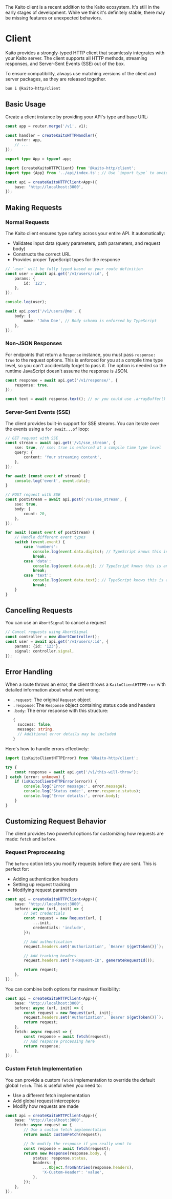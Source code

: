 
<Callout>
	The Kaito client is a recent addition to the Kaito ecosystem. It's still in the early stages of development. While we
	think it's definitely stable, there may be missing features or unexpected behaviors.
</Callout>

# Client

Kaito provides a strongly-typed HTTP client that seamlessly integrates with your Kaito server. The client supports all HTTP methods, streaming responses, and Server-Sent Events (SSE) out of the box.

To ensure compatibility, always use matching versions of the client and server packages, as they are released together.

```bash
bun i @kaito-http/client
```

## Basic Usage

Create a client instance by providing your API's type and base URL:

```ts filename="api/index.ts"
const app = router.merge('/v1', v1);

const handler = createKaitoHTTPHandler({
	router: app,
	// ...
});

export type App = typeof app;
```

```ts filename="client/index.ts" /type {App}/ /<App>/
import {createKaitoHTTPClient} from '@kaito-http/client';
import type {App} from '../api/index.ts'; // Use `import type` to avoid runtime overhead

const api = createKaitoHTTPClient<App>({
	base: 'http://localhost:3000',
});
```

## Making Requests

### Normal Requests

The Kaito client ensures type safety across your entire API. It automatically:

- Validates input data (query parameters, path parameters, and request body)
- Constructs the correct URL
- Provides proper TypeScript types for the response

```ts
// `user` will be fully typed based on your route definition
const user = await api.get('/v1/users/:id', {
	params: {
		id: '123',
	},
});

console.log(user);

await api.post('/v1/users/@me', {
	body: {
		name: 'John Doe', // Body schema is enforced by TypeScript
	},
});
```

### Non-JSON Responses

For endpoints that return a `Response` instance, you must pass `response: true` to the request options. This is enforced for you at a compile time type level, so you
can't accidentally forget to pass it. The option is needed so the runtime JavaScript doesn't assume the response is JSON.

```ts
const response = await api.get('/v1/response/', {
	response: true,
});

const text = await response.text(); // or you could use .arrayBuffer() or .blob(), etc
```

### Server-Sent Events (SSE)

The client provides built-in support for SSE streams. You can iterate over the events using a `for await...of` loop:

```ts
// GET request with SSE
const stream = await api.get('/v1/sse_stream', {
	sse: true, // sse: true is enforced at a compile time type level
	query: {
		content: 'Your streaming content',
	},
});

for await (const event of stream) {
	console.log('event', event.data);
}

// POST request with SSE
const postStream = await api.post('/v1/sse_stream', {
	sse: true,
	body: {
		count: 20,
	},
});

for await (const event of postStream) {
	// Handle different event types
	switch (event.event) {
		case 'numbers':
			console.log(event.data.digits); // TypeScript knows this is a number
			break;
		case 'data':
			console.log(event.data.obj); // TypeScript knows this is an object
			break;
		case 'text':
			console.log(event.data.text); // TypeScript knows this is a string
			break;
	}
}
```

## Cancelling Requests

You can use an `AbortSignal` to cancel a request

```ts
// Cancel requests using AbortSignal
const controller = new AbortController();
const user = await api.get('/v1/users/:id', {
	params: {id: '123'},
	signal: controller.signal,
});
```

## Error Handling

When a route throws an error, the client throws a `KaitoClientHTTPError` with detailed information about what went wrong:

- `.request`: The original `Request` object
- `.response`: The `Response` object containing status code and headers
- `.body`: The error response with this structure:
  ```ts
  {
    success: false,
    message: string,
    // Additional error details may be included
  }
  ```

Here's how to handle errors effectively:

```ts
import {isKaitoClientHTTPError} from '@kaito-http/client';

try {
	const response = await api.get('/v1/this-will-throw');
} catch (error: unknown) {
	if (isKaitoClientHTTPError(error)) {
		console.log('Error message:', error.message);
		console.log('Status code:', error.response.status);
		console.log('Error details:', error.body);
	}
}
```

## Customizing Request Behavior

The client provides two powerful options for customizing how requests are made: `fetch` and `before`.

### Request Preprocessing

The `before` option lets you modify requests before they are sent. This is perfect for:

- Adding authentication headers
- Setting up request tracking
- Modifying request parameters

```ts
const api = createKaitoHTTPClient<App>({
	base: 'http://localhost:3000',
	before: async (url, init) => {
		// Set credentials
		const request = new Request(url, {
			...init,
			credentials: 'include',
		});

		// Add authentication
		request.headers.set('Authorization', `Bearer ${getToken()}`);

		// Add tracking headers
		request.headers.set('X-Request-ID', generateRequestId());

		return request;
	},
});
```

You can combine both options for maximum flexibility:

```ts
const api = createKaitoHTTPClient<App>({
	base: 'http://localhost:3000',
	before: async (url, init) => {
		const request = new Request(url, init);
		request.headers.set('Authorization', `Bearer ${getToken()}`);
		return request;
	},
	fetch: async request => {
		const response = await fetch(request);
		// Add response processing here
		return response;
	},
});
```

### Custom Fetch Implementation

You can provide a custom `fetch` implementation to override the default global `fetch`. This is useful when you need to:

- Use a different fetch implementation
- Add global request interceptors
- Modify how requests are made

```ts
const api = createKaitoHTTPClient<App>({
	base: 'http://localhost:3000',
	fetch: async request => {
		// Use a custom fetch implementation
		return await customFetch(request);

		// Or modify the response if you really want to
		const response = await fetch(request);
		return new Response(response.body, {
			status: response.status,
			headers: {
				...Object.fromEntries(response.headers),
				'X-Custom-Header': 'value',
			},
		});
	},
});
```
